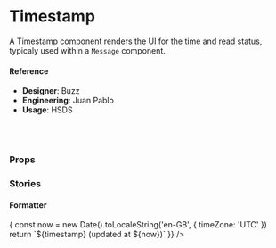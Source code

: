 
<Meta title="🧬 Components/Text/Timestamp" component={Timestamp} />

# Timestamp

A Timestamp component renders the UI for the time and read status, typicaly used within a `Message` component.

<Canvas>
  <Story name="default">
    <Timestamp timestamp="10:41am" />
  </Story>
</Canvas>

#### Reference

- **Designer**: Buzz
- **Engineering**: Juan Pablo
- **Usage**: HSDS

<br />
<br />

### Props

<ArgsTable of={Timestamp} />

### Stories

#### Formatter

<Canvas>
  <Story name="Formatter">
    <Timestamp
      timestamp={new Date().toISOString()}
      live
      formatter={timestamp => {
        const now = new Date().toLocaleString('en-GB', { timeZone: 'UTC' })
        return `${timestamp} (updated at ${now})`
      }}
    />
  </Story>
</Canvas>

